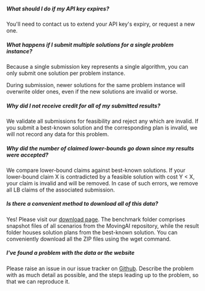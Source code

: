 
##### What should I do if my API key expires?

You'll need to <Link href="/submit">contact us</Link> to extend your API key's expiry, or request a new one.

##### What happens if I submit multiple solutions for a single problem instance?

Because a single submission key represents a single algorithm, you can only submit one solution per problem instance.

During submission, newer solutions for the same problem instance will overwrite older ones, even if the new solutions are invalid or worse.

##### Why did I not receive credit for all of my submitted results?

We validate all submissions for feasibility and reject any which are invalid. If you submit a best-known solution and the corresponding plan is invalid, we will not record any data for this problem.

##### Why did the number of claimed lower-bounds go down since my results were accepted?

We compare lower-bound claims against best-known solutions. If your lower-bound claim X is contradicted by a feasible solution with cost Y < X, your claim is invalid and will be removed. In case of such errors, we remove all LB claims of the associated submission.

##### Is there a convenient method to download all of this data?

Yes! Please visit our [download page](http://tracker.pathfinding.ai/quickDownload). The benchmark folder comprises snapshot files of all scenarios from the MovingAI repository, while the result folder houses solution plans from the best-known solution. You can conveniently download all the ZIP files using the wget command.

##### I've found a problem with the data or the website

Please raise an issue in our issue tracker on [Github](https://github.com/ShortestPathLab/winter-project-mapf-tracker/issues). Describe the problem with as much detail as possible, and the steps leading up to the problem, so that we can reproduce it.
